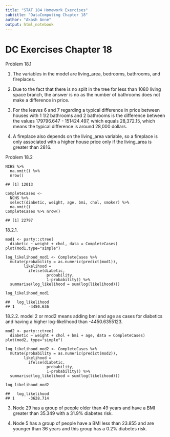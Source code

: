 ```yaml
---
title: "STAT 184 Homework Exercises" 
subtitle: "DataComputing Chapter 18"
author: "Akash Anne"
output: html_notebook
---
```


# **DC Exercises Chapter 18**

Problem 18.1

1.  The variables in the model are living_area, bedrooms, bathrooms, and fireplaces.

2. Due to the fact that there is no split in the tree for less than 1080 living space branch, the answer is no as the number of bathrooms does not make a difference in price.

3. For the leaves 6 and 7 regarding a typical difference in price between houses with 1 1/2 bathrooms and 2 bathrooms is the difference between the values 179796.647 - 151424.497, which equals 28,372.15, which means the typical difference is around 28,000 dollars.

4. A fireplace also depends on the living_area variable, so a fireplace is only associated with a higher house price only if the living_area is greater than 2816.

Problem 18.2

    NCHS %>%
      na.omit() %>%
      nrow()

    ## [1] 12013
    
    CompleteCases <- 
      NCHS %>%
      select(diabetic, weight, age, bmi, chol, smoker) %>%
      na.omit() 
    CompleteCases %>% nrow()

    ## [1] 22797
    
18.2.1.
    
    mod1 <- party::ctree(
      diabetic ~ weight + chol, data = CompleteCases)
    plot(mod1,type="simple")

    log_likelihood_mod1 <- CompleteCases %>%
      mutate(probability = as.numeric(predict(mod1)),
            likelihood =
              ifelse(diabetic,
                      probability,
                      1-probability)) %>%
      summarise(log_likelihood = sum(log(likelihood)))

    log_likelihood_mod1
    
    ##   log_likelihood
    ## 1      -4450.636
    
18.2.2. model 2 or mod2 means adding bmi and age as cases for diabetics and having a higher log-likelihood than -4450.6355123.

    mod2 <- party::ctree(
      diabetic ~ weight + chol + bmi + age, data = CompleteCases)
    plot(mod2, type="simple")
    
    log_likelihood_mod2 <- CompleteCases %>%
      mutate(probability = as.numeric(predict(mod2)),
            likelihood =
              ifelse(diabetic,
                      probability,
                      1-probability)) %>%
      summarise(log_likelihood = sum(log(likelihood)))

    log_likelihood_mod2
    
    ##   log_likelihood
    ## 1      -3628.714
    
3. Node 29 has a group of people older than 49 years and have a BMI greater than 35.349 with a 31.9% diabetes risk.

4. Node 5 has a group of people have a BMI less than 23.855 and are younger than 36 years and this group has a 0.2% diabetes risk.

